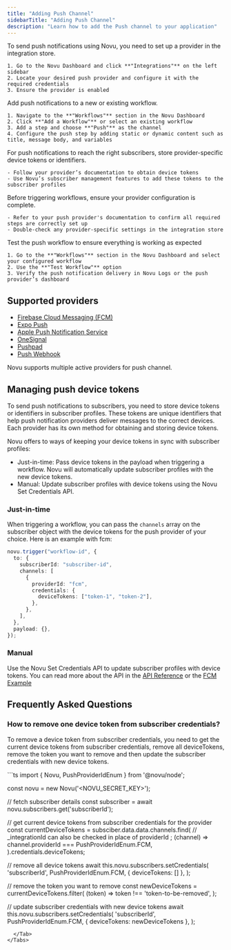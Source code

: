 ```yaml
---
title: "Adding Push Channel"
sidebarTitle: "Adding Push Channel"
description: "Learn how to add the Push channel to your application"
---
```





<Steps>
  <Step title="Add a Push Channel Provider">
    To send push notifications using Novu, you need to set up a provider in the integration store.

    1. Go to the Novu Dashboard and click **"Integrations"** on the left sidebar
    2. Locate your desired push provider and configure it with the required credentials
    3. Ensure the provider is enabled

  </Step>

  <Step title="Set Up Push Channel in a Workflow">
    Add push notifications to a new or existing workflow.

    1. Navigate to the **"Workflows"** section in the Novu Dashboard
    2. Click **"Add a Workflow"** or select an existing workflow
    3. Add a step and choose **"Push"** as the channel
    4. Configure the push step by adding static or dynamic content such as title, message body, and variables

  </Step>

  <Step title="Store Device Tokens in Subscriber Profiles">
    For push notifications to reach the right subscribers, store provider-specific device tokens or identifiers.

    - Follow your provider’s documentation to obtain device tokens
    - Use Novu’s subscriber management features to add these tokens to the subscriber profiles

  </Step>

  <Step title="Verify Provider Configuration">
    Before triggering workflows, ensure your provider configuration is complete.

    - Refer to your push provider's documentation to confirm all required steps are correctly set up
    - Double-check any provider-specific settings in the integration store

  </Step>

  <Step title="Trigger and Test Push Workflow">
    Test the push workflow to ensure everything is working as expected

    1. Go to the **"Workflows"** section in the Novu Dashboard and select your configured workflow
    2. Use the **"Test Workflow"** option
    3. Verify the push notification delivery in Novu Logs or the push provider’s dashboard

  </Step>
</Steps>


## Supported providers

- [Firebase Cloud Messaging (FCM)](/integrations/providers/push/fcm)
- [Expo Push](/integrations/providers/push/expo-push)
- [Apple Push Notification Service](/integrations/providers/push/apns)
- [OneSignal](/integrations/providers/push/onesignal)
- [Pushpad](/integrations/providers/push/pushpad)
- [Push Webhook](/integrations/providers/push/push-webhook)

<Note>Novu supports multiple active providers for push channel.</Note>

<Tip>
  <MissingProvider channelName="PUSH" />
</Tip>

## Managing push device tokens

To send push notifications to subscribers, you need to store device tokens or identifiers in subscriber profiles. These tokens are unique identifiers that help push notification providers deliver messages to the correct devices. Each provider has its own method for obtaining and storing device tokens.

Novu offers to ways of keeping your device tokens in sync with subscriber profiles:

- Just-in-time: Pass device tokens in the payload when triggering a workflow. Novu will automatically update subscriber profiles with the new device tokens.
- Manual: Update subscriber profiles with device tokens using the Novu Set Credentials API.

### Just-in-time

When triggering a workflow, you can pass the `channels` array on the subscriber object with the device tokens for the push provider of your choice. Here is an example with fcm:

```typescript
novu.trigger("workflow-id", {
  to: {
    subscriberId: "subscriber-id",
    channels: [
      {
        providerId: "fcm",
        credentials: {
          deviceTokens: ["token-1", "token-2"],
        },
      },
    ],
  },
  payload: {},
});
```

### Manual

Use the Novu Set Credentials API to update subscriber profiles with device tokens. You can read more about the API in the [API Reference](/api-reference/subscribers/update-subscriber-credentials) or the [FCM Example](/integrations/providers/push/fcm#setting-device-token)

## Frequently Asked Questions

### How to remove one device token from subscriber credentials?

To remove a device token from subscriber credentials, you need to get the current device tokens from subscriber credentials, remove all deviceTokens, remove the token you want to remove and then update the subscriber credentials with new device tokens.

<Tabs>
  <Tab title="Node.js">
```ts
import { Novu, PushProviderIdEnum } from '@novu/node';

const novu = new Novu('<NOVU_SECRET_KEY>');

// fetch subscriber details
const subscriber = await novu.subscribers.get('subscriberId');

// get current device tokens from subscriber credentials for the provider
const currentDeviceTokens = subsciber.data.data.channels.find(
// \_integrationId can also be checked in place of providerId ;
(channel) => channel.providerId === PushProviderIdEnum.FCM,
).credentials.deviceTokens;

// remove all device tokens
await this.novu.subscribers.setCredentials(
'subscriberId',
PushProviderIdEnum.FCM,
{ deviceTokens: [] },
);

// remove the token you want to remove
const newDeviceTokens = currentDeviceTokens.filter(
(token) => token !== 'token-to-be-removed',
);

// update subscriber credentials with new device tokens
await this.novu.subscribers.setCredentials(
'subscriberId',
PushProviderIdEnum.FCM,
{ deviceTokens: newDeviceTokens },
);
```
  </Tab>
</Tabs>
